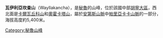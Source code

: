 {{Coord|11|53|24|S|76|2|33|W|display=title}}

'''瓦伊利亞坎查山'''（Wayllakancha），是[[秘魯|秘魯]]的山峰，位於該國中部[[胡寧大區|胡寧大區]]，西北面是[[卡爾瓦丘科山|卡爾瓦丘科山]]和[[奧霍卡塔山|奧霍卡塔山]]，屬於[[安第斯山脈|安第斯山脈]]中[[帕里亞卡卡山脈|帕里亞卡卡山脈]]的一部分，海拔高度約5,400米。

{{Peru-geo-stub}}
[[Category:秘魯山峰|Category:秘魯山峰]]